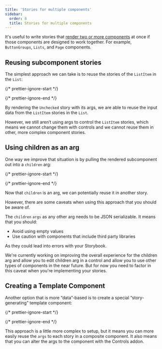 ```yaml
---
title: 'Stories for multiple components'
sidebar:
  order: 8
  title: Stories for multiple components
---
```


It's useful to write stories that [render two or more components](../writing-stories/index.mdx#stories-for-two-or-more-components) at once if those components are designed to work together. For example, `ButtonGroups`, `Lists`, and `Page` components.

## Reusing subcomponent stories

The simplest approach we can take is to reuse the stories of the `ListItem` in the `List`:

{/* prettier-ignore-start */}

<CodeSnippets path="list-story-unchecked.md" usesCsf3 csf2Path="writing-stories/stories-for-multiple-components#snippet-list-story-unchecked" />

{/* prettier-ignore-end */}

By rendering the `Unchecked` story with its args, we are able to reuse the input data from the `ListItem` stories in the `List`.

However, we still aren’t using args to control the `ListItem` stories, which means we cannot change them with controls and we cannot reuse them in other, more complex component stories.

## Using children as an arg

One way we improve that situation is by pulling the rendered subcomponent out into a `children` arg:

{/* prettier-ignore-start */}

<CodeSnippets path="list-story-with-unchecked-children.md" usesCsf3 csf2Path="writing-stories/stories-for-multiple-components#snippet-list-story-with-unchecked-children" />

{/* prettier-ignore-end */}

Now that `children` is an arg, we can potentially reuse it in another story.

However, there are some caveats when using this approach that you should be aware of.

The `children` `args` as any other arg needs to be JSON serializable. It means that you should:

* Avoid using empty values
* Use caution with components that include third party libraries

As they could lead into errors with your Storybook.

<Callout variant="info">
  We're currently working on improving the overall experience for the children arg and allow you to edit children arg in a control and allow you to use other types of components in the near future. But for now you need to factor in this caveat when you're implementing your stories.
</Callout>

## Creating a Template Component

Another option that is more “data”-based is to create a special “story-generating” template component:

{/* prettier-ignore-start */}

<CodeSnippets path="list-story-template.md" usesCsf3 csf2Path="writing-stories/stories-for-multiple-components#snippet-list-story-template" />

{/* prettier-ignore-end */}

This approach is a little more complex to setup, but it means you can more easily reuse the `args` to each story in a composite component. It also means that you can alter the args to the component with the Controls addon.
